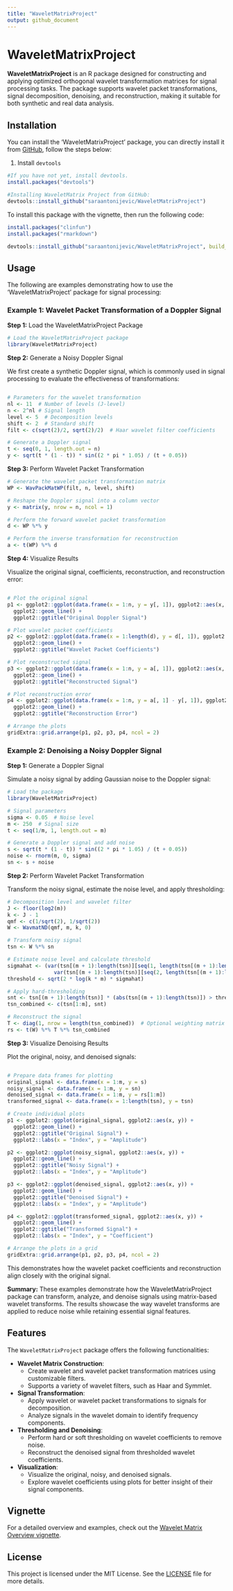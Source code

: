 ```yaml
---
title: "WaveletMatrixProject"
output: github_document
---
```


# WaveletMatrixProject

<!-- badges: start -->
<!-- badges: end -->

**WaveletMatrixProject** is an R package designed for constructing and applying optimized orthogonal wavelet transformation matrices for signal processing tasks. The package supports wavelet packet transformations, signal decomposition, denoising, and reconstruction, making it suitable for both synthetic and real data analysis.

## Installation

You can install the 'WaveletMatrixProject' package, you can directly install it from [GitHub](https://github.com/saraantonijevic/WaveletMatrixProject), follow the steps below:

1. Install `devtools`
```r
#If you have not yet, install devtools.
install.packages("devtools")

#Installing WaveletMatrix Project from GitHub:
devtools::install_github("saraantonijevic/WaveletMatrixProject")
```
To install this package with the vignette, then run the following code:

```r
install.packages("clinfun")
install.packages("rmarkdown")

devtools::install_github("saraantonijevic/WaveletMatrixProject", build_vignettes = TRUE, force = TRUE)

```

## Usage

The following are examples demonstrating how to use the 'WaveletMatrixProject' package for signal processing:

### Example 1:  Wavelet Packet Transformation of a Doppler Signal


**Step 1:** Load the WaveletMatrixProject Package

``` r
# Load the WaveletMatrixProject package
library(WaveletMatrixProject)
``` 


**Step 2:** Generate a Noisy Doppler Signal

We first create a synthetic Doppler signal, which is commonly used in signal processing to evaluate the effectiveness of transformations:

``` r

# Parameters for the wavelet transformation
nl <- 11  # Number of levels (J-level)
n <- 2^nl # Signal length
level <- 5  # Decomposition levels
shift <- 2  # Standard shift
filt <- c(sqrt(2)/2, sqrt(2)/2)  # Haar wavelet filter coefficients

# Generate a Doppler signal
t <- seq(0, 1, length.out = n)
y <- sqrt(t * (1 - t)) * sin((2 * pi * 1.05) / (t + 0.05))

```

**Step 3:**  Perform Wavelet Packet Transformation
``` r
# Generate the wavelet packet transformation matrix
WP <- WavPackMatWP(filt, n, level, shift)

# Reshape the Doppler signal into a column vector
y <- matrix(y, nrow = n, ncol = 1)

# Perform the forward wavelet packet transformation
d <- WP %*% y

# Perform the inverse transformation for reconstruction
a <- t(WP) %*% d

``` 


**Step 4:**  Visualize Results

Visualize the original signal, coefficients, reconstruction, and reconstruction error:

``` r

# Plot the original signal
p1 <- ggplot2::ggplot(data.frame(x = 1:n, y = y[, 1]), ggplot2::aes(x, y)) +
  ggplot2::geom_line() +
  ggplot2::ggtitle("Original Doppler Signal")

# Plot wavelet packet coefficients
p2 <- ggplot2::ggplot(data.frame(x = 1:length(d), y = d[, 1]), ggplot2::aes(x, y)) +
  ggplot2::geom_line() +
  ggplot2::ggtitle("Wavelet Packet Coefficients")

# Plot reconstructed signal
p3 <- ggplot2::ggplot(data.frame(x = 1:n, y = a[, 1]), ggplot2::aes(x, y)) +
  ggplot2::geom_line() +
  ggplot2::ggtitle("Reconstructed Signal")

# Plot reconstruction error
p4 <- ggplot2::ggplot(data.frame(x = 1:n, y = a[, 1] - y[, 1]), ggplot2::aes(x, y)) +
  ggplot2::geom_line() +
  ggplot2::ggtitle("Reconstruction Error")

# Arrange the plots
gridExtra::grid.arrange(p1, p2, p3, p4, ncol = 2)

```


### Example 2: Denoising a Noisy Doppler Signal

**Step 1:** Generate a Doppler Signal

Simulate a noisy signal by adding Gaussian noise to the Doppler signal:

``` r
# Load the package
library(WaveletMatrixProject)

# Signal parameters
sigma <- 0.05  # Noise level
m <- 250  # Signal size
t <- seq(1/m, 1, length.out = m)

# Generate a Doppler signal and add noise
s <- sqrt(t * (1 - t)) * sin((2 * pi * 1.05) / (t + 0.05))
noise <- rnorm(m, 0, sigma)
sn <- s + noise

``` 

**Step 2:**  Perform Wavelet Packet Transformation

Transform the noisy signal, estimate the noise level, and apply thresholding:
``` r
# Decomposition level and wavelet filter
J <- floor(log2(m))
k <- J - 1
qmf <- c(1/sqrt(2), 1/sqrt(2))
W <- WavmatND(qmf, m, k, 0)

# Transform noisy signal
tsn <- W %*% sn

# Estimate noise level and calculate threshold
sigmahat <- (var(tsn[(m + 1):length(tsn)][seq(1, length(tsn[(m + 1):length(tsn)]), 2)]) +
               var(tsn[(m + 1):length(tsn)][seq(2, length(tsn[(m + 1):length(tsn)]), 2)])) / 2
threshold <- sqrt(2 * log(k * m) * sigmahat)

# Apply hard-thresholding
snt <- tsn[(m + 1):length(tsn)] * (abs(tsn[(m + 1):length(tsn)]) > threshold)
tsn_combined <- c(tsn[1:m], snt)

# Reconstruct the signal
T <- diag(1, nrow = length(tsn_combined))  # Optional weighting matrix
rs <- t(W) %*% T %*% tsn_combined

``` 

**Step 3:**  Visualize Denoising Results

Plot the original, noisy, and denoised signals:

``` r

# Prepare data frames for plotting
original_signal <- data.frame(x = 1:m, y = s)
noisy_signal <- data.frame(x = 1:m, y = sn)
denoised_signal <- data.frame(x = 1:m, y = rs[1:m])
transformed_signal <- data.frame(x = 1:length(tsn), y = tsn)

# Create individual plots
p1 <- ggplot2::ggplot(original_signal, ggplot2::aes(x, y)) +
  ggplot2::geom_line() +
  ggplot2::ggtitle("Original Signal") +
  ggplot2::labs(x = "Index", y = "Amplitude")

p2 <- ggplot2::ggplot(noisy_signal, ggplot2::aes(x, y)) +
  ggplot2::geom_line() +
  ggplot2::ggtitle("Noisy Signal") +
  ggplot2::labs(x = "Index", y = "Amplitude")

p3 <- ggplot2::ggplot(denoised_signal, ggplot2::aes(x, y)) +
  ggplot2::geom_line() +
  ggplot2::ggtitle("Denoised Signal") +
  ggplot2::labs(x = "Index", y = "Amplitude")

p4 <- ggplot2::ggplot(transformed_signal, ggplot2::aes(x, y)) +
  ggplot2::geom_line() +
  ggplot2::ggtitle("Transformed Signal") +
  ggplot2::labs(x = "Index", y = "Coefficient")

# Arrange the plots in a grid
gridExtra::grid.arrange(p1, p2, p3, p4, ncol = 2)

``` 
This demonstrates how the wavelet packet coefficients and reconstruction align closely with the original signal.


**Summary:** These examples demonstrate how the WaveletMatrixProject package can transform, analyze, and denoise signals using matrix-based wavelet transforms. The results showcase the way wavelet transforms are applied to reduce noise while retaining essential signal features.

## Features

The `WaveletMatrixProject` package offers the following functionalities:

- **Wavelet Matrix Construction**:
  - Create wavelet and wavelet packet transformation matrices using customizable filters.
  - Supports a variety of wavelet filters, such as Haar and Symmlet.

- **Signal Transformation**:
  - Apply wavelet or wavelet packet transformations to signals for decomposition.
  - Analyze signals in the wavelet domain to identify frequency components.

- **Thresholding and Denoising**:
  - Perform hard or soft thresholding on wavelet coefficients to remove noise.
  - Reconstruct the denoised signal from thresholded wavelet coefficients.

- **Visualization**:
  - Visualize the original, noisy, and denoised signals.
  - Explore wavelet coefficients using plots for better insight of their signal components.



## Vignette
For a detailed overview and examples, check out the [Wavelet Matrix Overview vignette](https://saraantonijevic.github.io/WaveletMatrixProject/WaveletMatrixOverview.html).






## License

This project is licensed under the MIT License. See the [LICENSE](LICENSE.md) file for more details.

